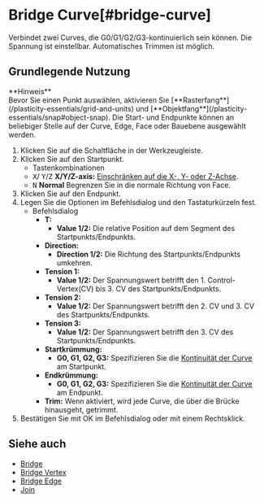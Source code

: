 
# Bridge Curve[#bridge-curve]

<Reference shortcut="" command="Bridge Curve" button="Werkzeugleiste" buttonIcon='button-bridge-curve' />

Verbindet zwei Curves, die G0/G1/G2/G3-kontinuierlich sein können. Die Spannung ist einstellbar. Automatisches Trimmen ist möglich.

## Grundlegende Nutzung

<Callout emoji="❗">
    **Hinweis**<br />
Bevor Sie einen Punkt auswählen, aktivieren Sie [**Rasterfang**](/plasticity-essentials/grid-and-units) und [**Objektfang**](/plasticity-essentials/snap#object-snap).
</Callout>
<Callout type="info" emoji="ℹ️">
Die Start- und Endpunkte können an beliebiger Stelle auf der Curve, Edge, Face oder Bauebene ausgewählt werden.
</Callout>

1. Klicken Sie auf die Schaltfläche <ButtonIcon type="button-bridge-curve" /> in der Werkzeugleiste.
2. Klicken Sie auf den Startpunkt.
   - <Kst>Tastenkombinationen</Kst>
   - <kbd>X</kbd>/ <kbd>Y</kbd>/<kbd>Z</kbd> **X/Y/Z-axis:** [Einschränken auf die X-, Y- oder Z-Achse](/tool/sketching-essentials#constrain-to-an-axis).
   - <kbd>N</kbd> **Normal** Begrenzen Sie in die normale Richtung von Face.  
3. Klicken Sie auf den Endpunkt.  
4. Legen Sie die Optionen im Befehlsdialog und den Tastaturkürzeln fest.
     - <Kst>Befehlsdialog</Kst>
          - **T:**
               - **Value 1/2:** Die relative Position auf dem Segment des Startpunkts/Endpunkts.
          - **Direction:** 
               - **Direction 1/2:** Die Richtung des Startpunkts/Endpunkts umkehren.
          - **Tension 1:**
               - **Value 1/2:** Der Spannungswert betrifft den 1. Control-Vertex(CV) bis 3. CV des Startpunkts/Endpunkts.
          - **Tension 2:**
               - **Value 1/2:** Der Spannungswert betrifft den 2. CV und 3. CV des Startpunkts/Endpunkts.
          - **Tension 3:**
               - **Value 1/2:** Der Spannungswert betrifft den 3. CV des Startpunkts/Endpunkts.
          - **Startkrümmung:**
               - **G0, G1, G2, G3:** Spezifizieren Sie die [Kontinuität der Curve](/cad-essentials/continuity-curve-and-surface) am Startpunkt.
          -  **Endkrümmung:**
               - **G0, G1, G2, G3:** Spezifizieren Sie die [Kontinuität der Curve](/cad-essentials/continuity-curve-and-surface) am Endpunkt.      
          - **Trim:** Wenn aktiviert, wird jede Curve, die über die Brücke hinausgeht, getrimmt.
5. Bestätigen Sie mit OK im Befehlsdialog oder mit einem Rechtsklick.

<VideoPlayer fileName="bridge-curve"/>

## Siehe auch
- [Bridge](bridge)
- [Bridge Vertex](bridge-vertex)
- [Bridge Edge](bridge-edge)
- [Join](join)